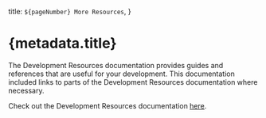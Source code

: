   title: `${pageNumber} More Resources`,
}

# {metadata.title}

The Development Resources documentation provides guides and references that are useful for your development. This documentation included links to parts of the Development Resources documentation where necessary.

Check out the Development Resources documentation [here](!resources!).